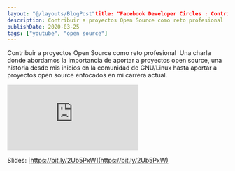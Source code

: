 ```yaml
---
layout: "@/layouts/BlogPost"title: "Facebook Developer Circles : Contribuir a proyectos Open Source como reto profesional"
description: Contribuir a proyectos Open Source como reto profesional  Una charla donde abordamos la importancia de aportar a proyectos open source
publishDate: 2020-03-25
tags: ["youtube", "open source"]
---
```


Contribuir a proyectos Open Source como reto profesional  Una charla donde abordamos la importancia de aportar a proyectos open source, una historia desde mis inicios en la comunidad de GNU/Linux hasta aportar a proyectos open source enfocados en mi carrera actual.

<div className="video-wrapper">
<iframe src="https://www.youtube.com/embed/YwmzKxfRBBE" title="YouTube video player" frameborder="0" allow="accelerometer; autoplay; clipboard-write; encrypted-media; gyroscope; picture-in-picture" allowfullscreen></iframe>
</div>

Slides: [https://bit.ly/2Ub5PxW](https://bit.ly/2Ub5PxW)
